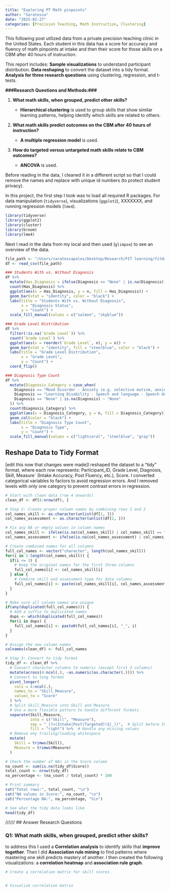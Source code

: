 ```yaml
---
title: "Exploring PT Math pinpoints"
author: "Saratessa"
date: "2025-02-27"
categories: [Precision Teaching, Math Instruction, Clustering]
---
```


This following post utilized data from a private precision teaching clinic in the United States. Each student in this data has a score for accuracy and fluency of math pinpoints at intake and then their score for those skills on a CBM after 40 hours of instruction.

This report includes: **Sample visualizations** to understand participant distribution. **Data reshaping** to convert the dataset into a tidy format. **Analysis for three research questions** using clustering, regression, and t-tests.

**###Research Questions and Methods:###**

1.  **What math skills, when grouped, predict other skills?**

    -   **Hierarchical clustering** is used to group skills that show similar learning patterns, helping identify which skills are related to others.

2.  **What math skills predict outcomes on the CBM after 40 hours of instruction?**

    -   **A multiple regression model** is used.

3.  **How do targeted versus untargeted math skills relate to CBM outcomes?**

    -   **ANCOVA** is used.

Before reading in the data, I cleaned it in a different script so that I could remove the names and replace with unique id numbers (to protect student privacy).

In this project, the first step I took was to load all required R packages. For data manipulation (`tidyverse`), visualizations (`ggplot2`), XXXXXXX, and running regression models (`lme4`).

```r
library(tidyverse)
library(ggplot2)
library(cluster)
library(broom)
library(lme4)
```

Next I read in the data from my local and then used (`glimpse`) to see an overview of the data.

```r
file_path <- "/Users/saratessapalos/Desktop/Research/FIT learning/fitdata/data/Cleaned_Data1.csv"
df <- read_csv(file_path)
```


```r
### Students With vs. Without Diagnosis
df %>% 
  mutate(Has_Diagnosis = ifelse(Diagnosis == "None" | is.na(Diagnosis), "No Diagnosis", "Has Diagnosis")) %>%
  count(Has_Diagnosis) %>%
  ggplot(aes(x = Has_Diagnosis, y = n, fill = Has_Diagnosis)) +
  geom_bar(stat = "identity", color = "black") +
  labs(title = "Students With vs. Without Diagnosis",
       x = "Diagnosis Status",
       y = "Count") +
  scale_fill_manual(values = c("salmon", "skyblue"))

### Grade Level Distribution
df %>%
  filter(!is.na(`Grade Level`)) %>%
  count(`Grade Level`) %>%
  ggplot(aes(x = reorder(`Grade Level`, n), y = n)) +
  geom_bar(stat = "identity", fill = "steelblue", color = "black") +
  labs(title = "Grade Level Distribution",
       x = "Grade Level",
       y = "Count") +
  coord_flip()

### Diagnosis Type Count
df %>%
  mutate(Diagnosis_Category = case_when(
    Diagnosis == "Mood Disorder - Anxiety (e.g. selective mutism, anxiety, GAD)" ~ "Mood Disorder",
    Diagnosis == "Learning Disability - Speech and language - Speech delay" ~ "Learning Disability",
    Diagnosis == "None" | is.na(Diagnosis) ~ "None"
  )) %>%
  count(Diagnosis_Category) %>%
  ggplot(aes(x = Diagnosis_Category, y = n, fill = Diagnosis_Category)) +
  geom_col(color = "black") +
  labs(title = "Diagnosis Type Count",
       x = "Diagnosis Type",
       y = "Count") +
  scale_fill_manual(values = c("lightcoral", "steelblue", "gray"))
```

## Reshape Data to Tidy Format

[edit this now that changes were made\]I reshaped the dataset to a "tidy" format, where each row represents: Participant_ID, Grade Level, Diagnosis, Skill, Measure\` (Intake Accuracy, Post Fluency, etc.), Score. I converted categorical variables to factors to avoid regression errors. And I removed levels with only one category to prevent contrast errors in regression.

```r
# Start with clean data (row 4 onwards)
clean_df <- df[4:nrow(df), ]

# Step 2: Create proper column names by combining rows 1 and 2
col_names_skill <- as.character(unlist(df[1, ]))
col_names_assessment <- as.character(unlist(df[2, ]))

# Fix any NA or empty values in column names
col_names_skill <- ifelse(is.na(col_names_skill) | col_names_skill == "", paste0("Column_", 1:length(col_names_skill)), col_names_skill)
col_names_assessment <- ifelse(is.na(col_names_assessment) | col_names_assessment == "", "Unknown", col_names_assessment)

# Create combined names for all columns
full_col_names <- vector("character", length(col_names_skill))
for(i in 1:length(col_names_skill)) {
  if(i <= 3) {
    # Keep the original names for the first three columns
    full_col_names[i] <- col_names_skill[i]
  } else {
    # Combine skill and assessment type for data columns
    full_col_names[i] <- paste(col_names_skill[i], col_names_assessment[i], sep = "_")
  }
}

# Make sure all column names are unique
if(any(duplicated(full_col_names))) {
  # Add a suffix to duplicated names
  dups <- which(duplicated(full_col_names))
  for(i in dups) {
    full_col_names[i] <- paste0(full_col_names[i], "_", i)
  }
}

# Assign the new column names
colnames(clean_df) <- full_col_names

# Step 3: Convert to tidy format
tidy_df <- clean_df %>%
  # Convert character columns to numeric (except first 3 columns)
  mutate(across(4:ncol(.), ~as.numeric(as.character(.)))) %>%
  # Convert to long format
  pivot_longer(
    cols = 4:ncol(.),
    names_to = "Skill_Measure",
    values_to = "Score"
  ) %>%
  # Split Skill_Measure into Skill and Measure
  # Use a more flexible pattern to handle different formats
  separate(Skill_Measure, 
           into = c("Skill", "Measure"),
           sep = "_(?=(Intake|Post|Targeted)($|_))",  # Split before Intake, Post, or Targeted
           fill = "right") %>%  # Handle any missing values
  # Remove any trailing/leading whitespace
  mutate(
    Skill = trimws(Skill),
    Measure = trimws(Measure)
  )
```

```r
# Check the number of NAs in the Score column
na_count <- sum(is.na(tidy_df$Score))
total_count <- nrow(tidy_df)
na_percentage <- (na_count / total_count) * 100

# Print summary
cat("Total rows:", total_count, "\n")
cat("NA values in Score:", na_count, "\n")
cat("Percentage NA:", na_percentage, "%\n")

# See what the tidy data looks like
head(tidy_df)
```

////// \## Answer Research Questions

### **Q1: What math skills, when grouped, predict other skills?**

to address this I used a **Correlation analysis** to identify skills that **improve together**. Then I did **Association rule mining** to find patterns where mastering one skill predicts mastery of another. I then created the following visualizations: a **correlation heatmap** and **association rule graph**.

```r
# Create a correlation matrix for skill scores


# Visualize correlation matrix

```
